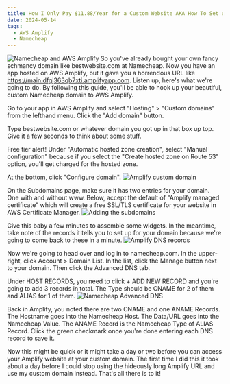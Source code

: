 ```yaml
---
title: How I Only Pay $11.88/Year for a Custom Website AKA How To Set up an AWS Amplify Website with a Custom Namecheap Domain
date: 2024-05-14
tags:
  - AWS Amplify
  - Namecheap
---
```


![Namecheap and AWS Amplify](namecheap-and-amplify.jpg "Namecheap and AWS Amplify")
So you've already bought your own fancy schmancy domain like bestwebsite.com at Namecheap. Now you have an app hosted on AWS Amplify, but it gave you a horrendous URL like https://main.dfgj363qb7xti.amplifyapp.com. Listen up, here's what we're going to do. By following this guide, you'll be able to hook up your beautiful, custom Namecheap domain to AWS Amplify.

Go to your app in AWS Amplify and select "Hosting" > "Custom domains" from the lefthand menu. Click the "Add domain" button.

Type bestwebsite.com or whatever domain you got up in that box up top. Give it a few seconds to think about some stuff.

Free tier alert! Under "Automatic hosted zone creation", select "Manual configuration" because if you select the "Create hosted zone on Route 53" option, you'll get charged for the hosted zone.

At the bottom, click "Configure domain".
![Amplify custom domain](amplify-hosting-custom-domains-manual.jpg "Amplify custom domain")

On the Subdomains page, make sure it has two entries for your domain. One with and without www. Below, accept the default of "Amplify managed certificate" which will create a free SSL/TLS certificate for your website in AWS Certificate Manager.
![Adding the subdomains](adding-the-domains.jpg "Adding the subdomains")

Give this baby a few minutes to assemble some widgets. In the meantime, take note of the records it tells you to set up for your domain because we're going to come back to these in a minute.
![Amplify DNS records](dns-records.jpg "Amplify DNS records")

Now we're going to head over and log in to namecheap.com. In the upper-right, click Account > Domain List. In the list, click the Manage button next to your domain. Then click the Advanced DNS tab.

Under HOST RECORDS, you need to click + ADD NEW RECORD and you're going to add 3 records in total. The Type should be CNAME for 2 of them and ALIAS for 1 of them.
![Namecheap Advanced DNS](namecheap-advanced-dns.jpg "Namecheap Advanced DNS")

Back in Amplify, you noted there are two CNAME and one ANAME Records. The Hostname goes into the Namecheap Host. The Data/URL goes into the Namecheap Value. The ANAME Record is the Namecheap Type of ALIAS Record. Click the green checkmark once you're done entering each DNS record to save it.

Now this might be quick or it might take a day or two before you can access your Amplify website at your custom domain. The first time I did this it took about a day before I could stop using the hideously long Amplify URL and use my custom domain instead. That's all there is to it!
